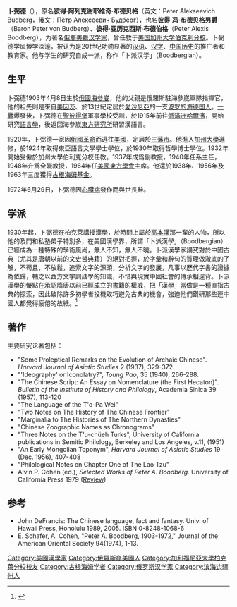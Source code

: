 {{Infobox scientist
| name        = 卜弼德<br>Peter A. Boodberg
| native_name = Пётр Алексеевич Будберг
| native_name_lang = rus
| image       =   <!--(filename only, i.e. without "File:" prefix)-->
| imagesize   = 
| alt         = 
| caption     = 
| birth_date  =   {{birth date |1903|4|8}}
| birth_place = [[俄羅斯帝國|俄羅斯帝國]][[符拉迪沃斯托克|符拉迪沃斯托克]]（海參崴）
| death_date  =   {{death date and age |1972|6|29 |1903|4|8}}
| death_place = [[美國|美國]], [[加利福利亞州|加利福利亞州]]
| death_cause = 
| resting_place = 
| resting_place_coordinates =  <!--{{coord|LAT|LONG|type:landmark|display=inline,title}}-->
| other_names = 
| residence   = 
| citizenship = 
| 族群 = [[俄羅斯人|俄羅斯人]], [[波羅的海德國人|波羅的海德國人]]
| fields      = [[漢語|漢語]], [[中國歷史|中國歷史]]; [[阿爾泰語系|阿爾泰語系]]
| workplaces  = [[柏克萊加州大學|柏克萊加州大學]]
| patrons     =
| alma_mater  = 柏克萊加州大學<small>(B.A., Ph.D.)</small>
| thesis_title =  <!--(or  | thesis1_title =  and  | thesis2_title = )-->
| thesis_url  =   <!--(or  | thesis1_url  =   and  | thesis2_url  =  )-->
| thesis_year =   <!--(or  | thesis1_year =   and  | thesis2_year =  )-->
| doctoral_advisor = E. T. Williams
| academic_advisors = Yoshi S. Kuno, William Popper
| doctoral_students = 
| notable_students = {{Link-en|鲍则岳|William Boltz}}, {{Link-en|馬瑞志|Richard B. Mather}}, [[薛愛華|薛愛華]]
| known_for   = 
| influences  = 
| influenced  = 
| awards      = 
| author_abbrev_bot = 
| author_abbrev_zoo = 
| spouse      =   <!--(or | spouses = )-->
| partner     =   <!--(or | partners = )-->
| children    = Xenia Boodberg Lee
| signature   =   <!--(filename only)-->
| signature_alt = 
| website     =   <!--{{URL|www.example.com}}-->
| footnotes   = 
}}

'''卜弼德'''（{{bd|1903年|4月8日|1972年|6月29日}}），原名'''彼得·阿列克谢耶维奇·布德贝格'''（英文：Peter Alekseevich Budberg，俄文：Пётр Алексеевич Будберг），也名'''彼得·冯·布德贝格男爵'''（Baron Peter von Budberg）、'''彼得·亚历克西斯·布德伯格'''（Peter Alexis Boodberg），为著名[[俄裔美國人|俄裔美籍]][[汉学家|汉学家]]，曾任教于[[美国加州大学伯克利分校|美国加州大学伯克利分校]]。卜弼德学风博学深邃，被认为是20世纪功勋显著的[[汉语|汉语]]、[[汉字|汉字]]、[[中国历史|中国历史]]的推广者和教育家。他与学生的研究自成一派，称作「卜派汉学」（Boodbergian）。

==生平==
卜弼德1903年4月8日生於[[俄國|俄國]][[海参崴|海参崴]]，他的父親是俄羅斯駐海參崴軍隊指揮官，他的祖先則是來自[[美因茨|美因茨]]、於13世紀定居於[[愛沙尼亞|愛沙尼亞]]的一支[[波罗的海德国人|波罗的海德国人]]。[[一戰|一戰]]爆發後，卜弼德在[[聖彼得堡|聖彼得堡]]軍事學校受訓，於1915年前往[[僞滿洲|僞滿洲]][[哈爾濱|哈爾濱]]，開始研究[[語言學|語言學]]，後返回海參崴[[远东联邦大学|東方研究所]]研習漢語言。

1920年，卜弼德一家因[[1917年俄國革命|俄國革命]]而逃往[[美國|美國]]，定居於[[三藩市|三藩市]]。他進入[[加州大學|加州大學]]進修，於1924年取得東亞語言文學學士學位，於1930年取得哲學博士學位。1932年開始受僱於加州大學伯利克分校任教。1937年成爲副教授，1940年任系主任，1948年升爲全職教授，1964年任[[美國東方學會|美國東方學會]]主席。他還於1938年、1956年及1963年三度獲得[[古根海姆基金|古根海姆基金]]。

1972年6月29日，卜弼德因[[心臟病|心臟病]]發作而與世長辭。

==学派==
1930年起，卜弼德在柏克萊講授漢學，於時間上屬於[[高本漢|高本漢]]那一輩的人物，所以他的及門和私塾弟子特別多，在美國漢學界，所謂「卜派漢學」（Boodbergian）已經成為一種特殊的學術風尚，無人不知，無人不曉。卜派漢學家講究對於中國古典（尤其是唐朝以前的文史哲典籍）的絕對把握，於字彙和辭句的質理做澈底的了解，不苟且，不放鬆，追索文字的源頭，分析文字的發展，凡事以歷代字書的證據為依歸，輔之以西方文字訓詁學的知識，不惜與現實中國社會的傳承相違背。卜派漢學的優點在承認隋唐以前已經成立的書籍的權威，把「漢學」當做是一種直指古典的探索，因此破除許多初學者投機取巧避免古典的機會，強迫他們鑽研那些連中國人都覺得疲倦的故紙。<ref>{{cite book |author1=楊牧 |title=柏克萊精神 |date=1977-02-01|publisher=洪範 |isbn=9789579525510 |chapter=卜弼德先生}}</ref>

==著作==
主要研究论著包括：
*"Some Proleptical Remarks on the Evolution of Archaic Chinese". ''Harvard Journal of Asiatic Studies'' 2 (1937), 329-372.
*"'Ideography' or Iconolatry?", ''Toung Pao'', 35 (1940), 266-288.
*"The Chinese Script: An Essay on Nomenclature (the First Hecaton)". ''Bulletin of the Institute of History and Philology'', Academia Sinica 39 (1957), 113-120
*"The Language of the T'o-Pa Wei"
*"Two Notes on The History of The Chinese Frontier"
*"Marginalia to The Histories of The Northern Dynasties"
*"Chinese Zoographic Names as Chronograms"
*"Three Notes on the T'u-chüeh Turks", University of California publications in Semitic Philology, Berkeley and Los Angeles, v.11, (1951)
*"An Early Mongolian Toponym", ''Harvard Journal of Asiatic Studies'' 19 (Dec. 1956), 407-408
*"Philological Notes on Chapter One of The Lao Tzu"
*Alvin P. Cohen (ed.), ''Selected Works of Peter A. Boodberg.'' University of California Press 1979 ([http://links.jstor.org/sici?sici=0041-977X(1982)45%3A2%3C390%3ASWOPAB%3E2.0.CO%3B2-L Review])

==参考==
{{reflist}}
*John DeFrancis: The Chinese language, fact and fantasy. Univ. of Hawaii Press, Honolulu 1989, 2005. ISBN 0-8248-1068-6
*E. Schafer, A. Cohen, "Peter A. Boodberg, 1903-1972," Journal of the American Oriental Society 94(1974), 1-13.

{{Authority control}}

{{DEFAULTSORT:Boodberg, Peter A.}}
[[Category:美國漢學家|Category:美國漢學家]]
[[Category:俄羅斯裔美國人|Category:俄羅斯裔美國人]]
[[Category:加利福尼亞大學柏克萊分校校友|Category:加利福尼亞大學柏克萊分校校友]]
[[Category:古根海姆学者|Category:古根海姆学者]]
[[Category:俄罗斯汉学家|Category:俄罗斯汉学家]]
[[Category:滨海边疆州人|Category:滨海边疆州人]]